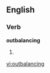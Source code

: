 
==English==

===Verb===
'''outbalancing'''

# {{present participle of|[[outbalance]]}}

[[vi:outbalancing]]